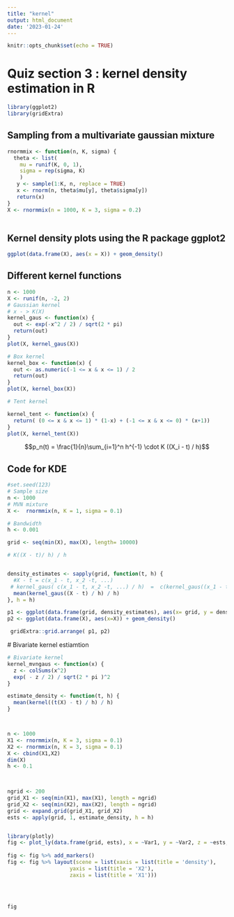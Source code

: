 ```yaml
---
title: "kernel"
output: html_document
date: '2023-01-24'
---
```


```r
knitr::opts_chunk$set(echo = TRUE)
```


# Quiz section 3 : kernel density estimation in R  

```r
library(ggplot2)
library(gridExtra)


```


## Sampling from a multivariate gaussian mixture


```r
rnormmix <- function(n, K, sigma) {
  theta <- list(
    mu = runif(K, 0, 1),
    sigma = rep(sigma, K)
    )
   y <- sample(1:K, n, replace = TRUE)
   x <- rnorm(n, theta$mu[y], theta$sigma[y])
   return(x)
}
X <- rnormmix(n = 1000, K = 3, sigma = 0.2)
 
```
 

## Kernel density plots using the R package ggplot2



```r
ggplot(data.frame(X), aes(x = X)) + geom_density()


```

## Different kernel functions


```r
n <- 1000
X <- runif(n, -2, 2)
# Gaussian kernel
# x - > K(X)
kernel_gaus <- function(x) {
  out <- exp(-x^2 / 2) / sqrt(2 * pi)
  return(out)
}
plot(X, kernel_gaus(X))

# Box kernel
kernel_box <- function(x) {
  out <- as.numeric(-1 <= x & x <= 1) / 2
  return(out)
}
plot(X, kernel_box(X))

# Tent kernel

kernel_tent <- function(x) {
  return( (0 <= x & x <= 1) * (1-x) + (-1 <= x & x <= 0) * (x+1))
}
plot(X, kernel_tent(X))


```
$$p_n(t)  = \frac{1}{n}\sum_{i=1}^n  h^{-1} \cdot K ((X_i - t) / h)$$


## Code for KDE

```r
#set.seed(123)
# Sample size
n <- 1000
# MVN mixture
X <-  rnormmix(n, K = 1, sigma = 0.1)

# Bandwidth
h <- 0.001

grid <- seq(min(X), max(X), length= 10000)

# K((X - t)/ h) / h


density_estimates <- sapply(grid, function(t, h) {
  #X - t = c(x_1 - t, x_2 -t, ...)
 # kernel_gaus( c(x_1 - t, x_2 -t, ...) / h)  =  c(kernel_gaus((x_1 - t) / h), kernel_gaus(x_2 -t / h), ...)) 
  mean(kernel_gaus((X - t) / h) / h)
}, h = h)

p1 <- ggplot(data.frame(grid, density_estimates), aes(x= grid, y = density_estimates)) + geom_line()  +  theme(axis.text.x = element_text(angle = 0, vjust = 0.5)) + labs(x = "X", y= "density")
p2 <- ggplot(data.frame(X), aes(x=X)) + geom_density()

 gridExtra::grid.arrange( p1, p2)

```




 # Bivariate kernel estiamtion

```r

# Bivariate kernel
kernel_mvngaus <- function(x) {
  z <- colSums(x^2)
  exp( - z / 2) / sqrt(2 * pi )^2
}

estimate_density <- function(t, h) {
  mean(kernel((t(X) - t) / h) / h)
}



n <- 1000
X1 <- rnormmix(n, K = 3, sigma = 0.1)
X2 <- rnormmix(n, K = 3, sigma = 0.1)
X <- cbind(X1,X2)
dim(X)
h <- 0.1
 


ngrid <- 200
grid_X1 <- seq(min(X1), max(X1), length = ngrid)
grid_X2 <- seq(min(X2), max(X2), length = ngrid)
grid <- expand.grid(grid_X1, grid_X2)
ests <- apply(grid, 1, estimate_density, h = h)


library(plotly)
fig <- plot_ly(data.frame(grid, ests), x = ~Var1, y = ~Var2, z = ~ests, size = 0.5, alpha = 0.3)
 
fig <- fig %>% add_markers()
fig <- fig %>% layout(scene = list(xaxis = list(title = 'density'),
                    yaxis = list(title = 'X2'),
                    zaxis = list(title = 'X1')))


 

fig

```



